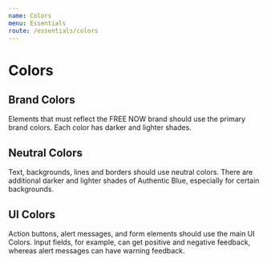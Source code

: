 ```yaml
---
name: Colors
menu: Essentials
route: /essentials/colors
---
```



# Colors

## Brand Colors

Elements that must reflect the FREE NOW brand should use the primary brand colors. Each color has darker and lighter
shades.

<ColorPaletteContainer>
    <ColorPalette
        colors={[
            { name: 'Action Blue 1000', colorCode: Colors.ACTION_BLUE_1000, invertedText: true },
            { name: 'Action Blue 900', colorCode: Colors.ACTION_BLUE_900, invertedText: true },
            { name: 'Action Blue 350', colorCode: Colors.ACTION_BLUE_350, invertedText: false },
            { name: 'Action Blue 50', colorCode: Colors.ACTION_BLUE_50, invertedText: false }
        ]}
    />
    <ColorPalette
        colors={[
            { name: 'Freedom Red 1000', colorCode: Colors.FREEDOM_RED_1000, invertedText: true },
            { name: 'Freedom Red 900', colorCode: Colors.FREEDOM_RED_900, invertedText: true }
        ]}
    />
</ColorPaletteContainer>

## Neutral Colors

Text, backgrounds, lines and borders should use neutral colors. There are additional darker and lighter shades of
Authentic Blue, especially for certain backgrounds.

<ColorPaletteContainer>
    <ColorPalette
        colors={[
            { name: 'Authentic Blue 1100', colorCode: Colors.AUTHENTIC_BLUE_1100, invertedText: true },
            { name: 'Authentic Blue 900', colorCode: Colors.AUTHENTIC_BLUE_900, invertedText: true },
            { name: 'Authentic Blue 550', colorCode: Colors.AUTHENTIC_BLUE_550, invertedText: true },
            { name: 'Authentic Blue 350', colorCode: Colors.AUTHENTIC_BLUE_350, invertedText: false },
            { name: 'Authentic Blue 200', colorCode: Colors.AUTHENTIC_BLUE_200, invertedText: false },
            { name: 'Authentic Blue 50', colorCode: Colors.AUTHENTIC_BLUE_50, invertedText: false },
            { name: 'White', colorCode: Colors.WHITE, invertedText: false }
        ]}
    />
</ColorPaletteContainer>

## UI Colors

Action buttons, alert messages, and form elements should use the main UI Colors. Input fields, for example, can
get positive and negative feedback, whereas alert messages can have warning feedback.

<ColorPaletteContainer>
    <ColorPalette
        colors={[
            { name: 'Positive Green 1000', colorCode: Colors.POSITIVE_GREEN_1000, invertedText: true },
            { name: 'Positive Green 900', colorCode: Colors.POSITIVE_GREEN_900, invertedText: true },
            { name: 'Positive Green 350', colorCode: Colors.POSITIVE_GREEN_350, invertedText: false },
            { name: 'Positive Green 50', colorCode: Colors.POSITIVE_GREEN_50, invertedText: false }
        ]}
    />
    <ColorPalette
        colors={[
            { name: 'Attention Yellow 900', colorCode: Colors.ATTENTION_YELLOW_900, invertedText: false },
            { name: 'Attention Yellow 350', colorCode: Colors.ATTENTION_YELLOW_350, invertedText: false },
            { name: 'Attention Yellow 50', colorCode: Colors.ATTENTION_YELLOW_50, invertedText: false }
        ]}
    />
    <ColorPalette
        colors={[
            { name: 'Negative Orange 1000', colorCode: Colors.NEGATIVE_ORANGE_1000, invertedText: true },
            { name: 'Negative Orange 900', colorCode: Colors.NEGATIVE_ORANGE_900, invertedText: true },
            { name: 'Negative Orange 350', colorCode: Colors.NEGATIVE_ORANGE_350, invertedText: false },
            { name: 'Negative Orange 50', colorCode: Colors.NEGATIVE_ORANGE_50, invertedText: false }
        ]}
    />
    <ColorPalette
        colors={[
            { name: 'Bumpy Magenta 1000', colorCode: Colors.BUMPY_MAGENTA_1000, invertedText: true },
            { name: 'Bumpy Magenta 900', colorCode: Colors.BUMPY_MAGENTA_900, invertedText: true },
            { name: 'Bumpy Magenta 350', colorCode: Colors.BUMPY_MAGENTA_350, invertedText: false },
            { name: 'Bumpy Magenta 50', colorCode: Colors.BUMPY_MAGENTA_50, invertedText: false }
        ]}
    />
</ColorPaletteContainer>
